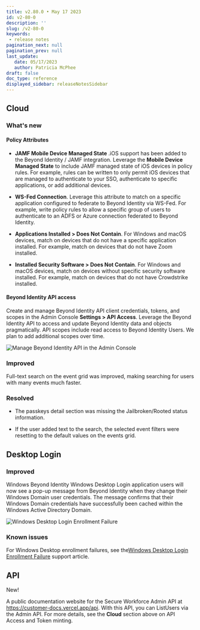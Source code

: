 ```yaml
---
title: v2.80.0 • May 17 2023
id: v2-80-0
description: ''
slug: /v2-80-0 
keywords: 
 - release notes
pagination_next: null
pagination_prev: null
last_update: 
   date: 05/17/2023
   author: Patricia McPhee
draft: false
doc_type: reference
displayed_sidebar: releaseNotesSidebar
---
```




## Cloud

### What's new

#### Policy Attributes

- **JAMF Mobile Device Managed State** .iOS support has been added to the Beyond Identity / JAMF integration. Leverage the <strong>Mobile Device Managed State</strong>&nbsp;to include JAMF managed state of iOS devices in policy rules. For example, rules can be written to only permit iOS devices that are managed to authenticate to your SSO, authenticate to specific applications, or add additional devices.

- **WS-Fed Connection**. Leverage this attribute to match on a specific application configured to federate to Beyond Identity via WS-Fed. For example, write policy rules to allow a specific group of users to authenticate to an ADFS or Azure connection federated to Beyond Identity.

- **Applications Installed &gt; Does Not Contain**. For Windows and macOS devices, match on devices that do not have a specific application installed. For example, match on devices that do not have Zoom installed.

- **Installed Security Software &gt; Does Not Contain**. For Windows and macOS devices, match on devices without specific security software installed. For example, match on devices that do not have Crowdstrike installed.

#### Beyond Identity API access 

Create and manage Beyond Identity API client credentials, tokens, and scopes in the Admin Console <strong>Settings &gt; API Access</strong>. Leverage the Beyond Identity API to access and update Beyond Identity data and objects pragmatically. API scopes include read access to Beyond Identity Users. We plan to add additional scopes over time.

![Manage Beyond Identity API in the Admin Console](../images/admin-console-manage-api.png)


### Improved 

Full-text search on the event grid was improved, making searching for users with
  many events much faster.

### Resolved

- The passkeys detail section was missing the Jailbroken/Rooted status information.

- If the user added text to the search, the selected event filters were resetting to the default values on the events grid.


## Desktop Login


### Improved

Windows Beyond Identity Windows Desktop Login application users will now see a pop-up message from Beyond Identity when they change their Windows Domain user  credentials. The message confirms that their Windows Domain credentials have successfully been cached within the Windows Active Directory Domain.

![Windows Desktop Login Enrollment Failure](../images/credential-change-confirmation-message.png)





### Known issues

For Windows Desktop enrollment failures, see the<a href="https://support.beyondidentity.com/hc/en-us/articles/14510599143703">Windows Desktop Login Enrollment Failure</a> support article.


## API 

<span className="changelog-tag" data-tag="New">New!</span>

A public documentation website for the Secure Workforce Admin API at https://customer-docs.vercel.app/api. With this API, you can ListUsers via the Admin API. For more details, see the **Cloud** section above on API Access and Token minting.



